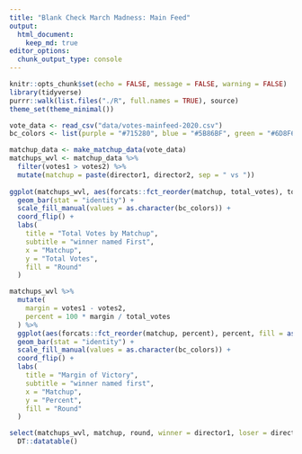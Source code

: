 ```yaml
---
title: "Blank Check March Madness: Main Feed"
output: 
  html_document:
    keep_md: true
editor_options: 
  chunk_output_type: console
---
```


```r
knitr::opts_chunk$set(echo = FALSE, message = FALSE, warning = FALSE)
library(tidyverse)
purrr::walk(list.files("./R", full.names = TRUE), source)
theme_set(theme_minimal())
```

```r
vote_data <- read_csv("data/votes-mainfeed-2020.csv")
bc_colors <- list(purple = "#715280", blue = "#5B86BF", green = "#6D8F6C", bagel = "#D3984F")
```

```r
matchup_data <- make_matchup_data(vote_data)
matchups_wvl <- matchup_data %>% 
  filter(votes1 > votes2) %>% 
  mutate(matchup = paste(director1, director2, sep = " vs "))
  
ggplot(matchups_wvl, aes(forcats::fct_reorder(matchup, total_votes), total_votes, fill = as.factor(round))) +
  geom_bar(stat = "identity") + 
  scale_fill_manual(values = as.character(bc_colors)) +
  coord_flip() + 
  labs(
    title = "Total Votes by Matchup",
    subtitle = "winner named First",
    x = "Matchup",
    y = "Total Votes",
    fill = "Round"
  )
```

```r
matchups_wvl %>% 
  mutate(
    margin = votes1 - votes2,
    percent = 100 * margin / total_votes
  ) %>% 
  ggplot(aes(forcats::fct_reorder(matchup, percent), percent, fill = as.factor(round))) + 
  geom_bar(stat = "identity") +
  scale_fill_manual(values = as.character(bc_colors)) +
  coord_flip() +
  labs(
    title = "Margin of Victory",
    subtitle = "winner named first",
    x = "Matchup",
    y = "Percent",
    fill = "Round"
  )
```

```r
select(matchups_wvl, matchup, round, winner = director1, loser = director2, winning_votes = votes1, losing_votes = votes2, total_votes) %>% 
  DT::datatable()
```

